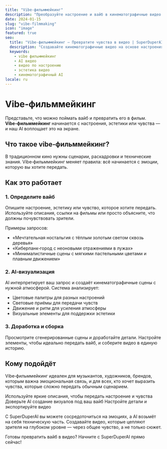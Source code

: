 ```yaml
---
title: "Vibe‑фильммейкинг"
description: "Преобразуйте настроение и вайб в кинематографичные видео с помощью AI."
date: 2024-01-15
slug: "vibe-filmmaking"
icon: "image"
featured: true
seo:
  title: "Vibe‑фильммейкинг — Превратите чувства в видео | SuperDuperAI"
  description: "Создавайте кинематографичные видео на основе настроения, эстетики и чувств, а не только сценария."
  keywords:
    - vibe фильммейкинг
    - AI видео
    - видео по настроению
    - эстетика видео
    - кинематографичный AI
locale: ru
---
```


# Vibe‑фильммейкинг

Представьте, что можно поймать вайб и превратить его в фильм. **Vibe‑фильммейкинг** начинается с настроения, эстетики или чувства — и наш AI воплощает это на экране.

## Что такое vibe‑фильммейкинг?

В традиционном кино нужны сценарии, раскадровки и технические знания. Vibe‑фильммейкинг меняет правила: всё начинается с эмоции, которую вы хотите передать.

<FeatureGrid>
  <Feature
    title="Создание по настроению"
    description="Начните с чувства или атмосферы, а не с подробного сценария."
    icon="heart"
  />
  <Feature
    title="Совпадение эстетики"
    description="AI понимает визуальные стили и может повторять конкретную эстетику."
    icon="palette"
  />
  <Feature
    title="Эмоциональный сторителлинг"
    description="Создавайте видео, вызывающие эмоции через визуальный язык."
    icon="star"
  />
</FeatureGrid>

## Как это работает

### 1. Определите вайб

Опишите настроение, эстетику или чувство, которое хотите передать. Используйте описания, ссылки на фильмы или просто объясните, что должны почувствовать зрители.

Примеры запросов:

- «Мечтательная ностальгия с тёплым золотым светом сквозь деревья»
- «Киберпанк‑город с неоновыми отражениями в лужах»
- «Минималистичные сцены с мягкими пастельными цветами и плавным движением»

### 2. AI‑визуализация

AI интерпретирует ваш запрос и создаёт кинематографичные сцены с нужной атмосферой. Система анализирует:

- Цветовые палитры для разных настроений
- Световые приёмы для передачи чувств
- Движение и ритм для усиления атмосферы
- Визуальные элементы для поддержки эстетики

### 3. Доработка и сборка

Просмотрите сгенерированные сцены и доработайте детали. Настройте элементы, чтобы идеально передать вайб, и соберите видео в единую историю.

## Кому подойдёт

Vibe‑фильммейкинг идеален для музыкантов, художников, брендов, которым важна эмоциональная связь, и для всех, кто хочет выразить чувства, которые сложно передать обычным сценарием.

<Steps>
  <Step
    number="1"
    title="Опишите вайб"
  >
    Используйте яркие описания, чтобы передать настроение и чувства
  </Step>
  <Step
    number="2"
    title="Генерируйте сцены"
  >
    Доверьте AI создание визуалов под ваш вайб
  </Step>
  <Step
    number="3"
    title="Доработайте и экспортируйте"
  >
    Настройте детали и экспортируйте видео
  </Step>
</Steps>

С SuperDuperAI вы можете сосредоточиться на эмоциях, а AI возьмёт на себя техническую часть. Создавайте видео, которые цепляют зрителя на глубоком уровне — через общее чувство, а не только сюжет.

<CTABox>
  Готовы превратить вайб в видео? Начните с SuperDuperAI прямо сейчас!
</CTABox>
